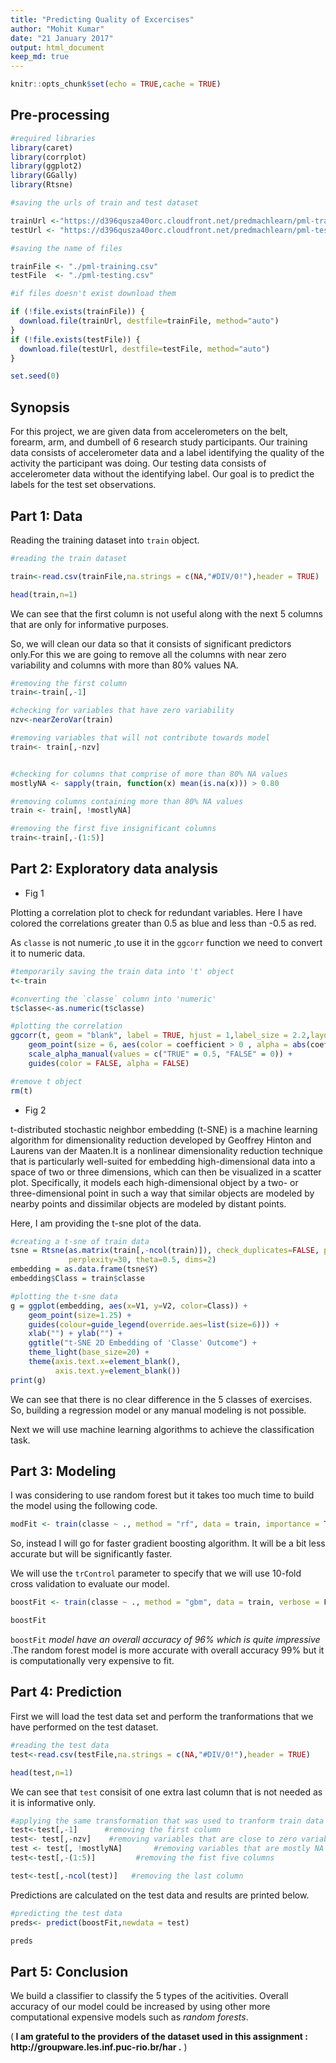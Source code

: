 ---
title: "Predicting Quality of Excercises"
author: "Mohit Kumar"
date: "21 January 2017"
output: html_document
keep_md: true
---

```{r setup, include=FALSE}
knitr::opts_chunk$set(echo = TRUE,cache = TRUE)
```



## Pre-processing 


```{r message=FALSE,warning=FALSE}
#required libraries
library(caret)
library(corrplot)
library(ggplot2)
library(GGally)
library(Rtsne)

```

```{r}
#saving the urls of train and test dataset

trainUrl <-"https://d396qusza40orc.cloudfront.net/predmachlearn/pml-training.csv"
testUrl <- "https://d396qusza40orc.cloudfront.net/predmachlearn/pml-testing.csv"

#saving the name of files

trainFile <- "./pml-training.csv"
testFile  <- "./pml-testing.csv"

#if files doesn't exist download them

if (!file.exists(trainFile)) {
  download.file(trainUrl, destfile=trainFile, method="auto")
}
if (!file.exists(testFile)) {
  download.file(testUrl, destfile=testFile, method="auto")
}

set.seed(0)

```



## Synopsis

For this project, we are given data from accelerometers on the belt, forearm, arm, and dumbell of 6 research study participants. Our training data consists of accelerometer data and a label identifying the quality of the activity the participant was doing. Our testing data consists of accelerometer data without the identifying label. Our goal is to predict the labels for the test set observations.





## Part 1: Data


Reading the training dataset into `train` object.

```{r}
#reading the train dataset

train<-read.csv(trainFile,na.strings = c(NA,"#DIV/0!"),header = TRUE)

head(train,n=1)
```

We can see that the first column is not useful along with the next 5 columns that are only for informative purposes.

So, we will clean our data so that it consists of significant predictors only.For this we are going to remove all the columns with near zero variability and columns with more than 80% values NA.


```{r}
#removing the first column
train<-train[,-1]

#checking for variables that have zero variability
nzv<-nearZeroVar(train)

#removing variables that will not contribute towards model
train<- train[,-nzv]


#checking for columns that comprise of more than 80% NA values
mostlyNA <- sapply(train, function(x) mean(is.na(x))) > 0.80

#removing columns containing more than 80% NA values
train <- train[, !mostlyNA]

#removing the first five insignificant columns
train<-train[,-(1:5)]

```


## Part 2: Exploratory data analysis

* Fig 1

Plotting a correlation plot to check for redundant variables.
Here I have colored the correlations greater than 0.5 as blue and less than -0.5 as red.

As `classe` is not numeric ,to use it in the `ggcorr` function we need to convert it to numeric data. 

```{r fig.height=9,fig.width=9}
#temporarily saving the train data into 't' object
t<-train

#converting the `classe` column into 'numeric'  
t$classe<-as.numeric(t$classe)

#plotting the correlation
ggcorr(t, geom = "blank", label = TRUE, hjust = 1,label_size = 2.2,layout.exp = 5,size=2.7,label_round = 1,label_color = "black") +
    geom_point(size = 6, aes(color = coefficient > 0 , alpha = abs(coefficient) > 0.5)) +
    scale_alpha_manual(values = c("TRUE" = 0.5, "FALSE" = 0)) +
    guides(color = FALSE, alpha = FALSE)

#remove t object
rm(t)

```

* Fig 2


t-distributed stochastic neighbor embedding (t-SNE) is a machine learning algorithm for dimensionality reduction developed by Geoffrey Hinton and Laurens van der Maaten.It is a nonlinear dimensionality reduction technique that is particularly well-suited for embedding high-dimensional data into a space of two or three dimensions, which can then be visualized in a scatter plot. Specifically, it models each high-dimensional object by a two- or three-dimensional point in such a way that similar objects are modeled by nearby points and dissimilar objects are modeled by distant points.

Here, I am providing the t-sne plot of the data.


```{r}

#creating a t-sne of train data
tsne = Rtsne(as.matrix(train[,-ncol(train)]), check_duplicates=FALSE, pca=TRUE, 
             perplexity=30, theta=0.5, dims=2)
embedding = as.data.frame(tsne$Y)
embedding$Class = train$classe

#plotting the t-sne data
g = ggplot(embedding, aes(x=V1, y=V2, color=Class)) +
    geom_point(size=1.25) +
    guides(colour=guide_legend(override.aes=list(size=6))) +
    xlab("") + ylab("") +
    ggtitle("t-SNE 2D Embedding of 'Classe' Outcome") +
    theme_light(base_size=20) +
    theme(axis.text.x=element_blank(),
          axis.text.y=element_blank())
print(g)

```


We can see that there is no clear difference in the 5 classes of exercises. So, building a regression model or any manual modeling is not possible. 

Next we will use machine learning algorithms to achieve the classification task.


## Part 3: Modeling

I was considering to use random forest but it takes too much time to build the model using the following code. 
```{r eval=FALSE }


modFit <- train(classe ~ ., method = "rf", data = train, importance = T, trControl = trainControl(method = "cv", number = 10))

```


So, instead I will go for faster gradient boosting algorithm. It will be a bit less accurate but will be significantly faster.

We will use the `trControl` parameter to specify that we will use 10-fold cross validation to evaluate our model.

```{r message=FALSE}
boostFit <- train(classe ~ ., method = "gbm", data = train, verbose = F, trControl = trainControl(method = "cv", number = 10))

boostFit

```


 `boostFit` <i>model have an overall accuracy of 96% which is quite impressive</i> .The random forest model is more accurate with overall accuracy 99% but it is computationally very expensive to fit.




## Part 4: Prediction

First we will load the test data set and perform the tranformations that we have performed on the test dataset.

```{r}
#reading the test data
test<-read.csv(testFile,na.strings = c(NA,"#DIV/0!"),header = TRUE)

head(test,n=1)

```

We can see that `test` consisit of one extra last column that is not needed as it is informative only.

```{r}
#applying the same transformation that was used to tranform train data
test<-test[,-1]      #removing the first column
test<- test[,-nzv]    #removing variables that are close to zero variability
test <- test[, !mostlyNA]       #removing variables that are mostly NA
test<-test[,-(1:5)]         #removing the fist five columns

test<-test[,-ncol(test)]   #removing the last column

```

Predictions are calculated on the test data and results are printed below.

```{r}
#predicting the test data
preds<- predict(boostFit,newdata = test)

preds

```


## Part 5: Conclusion

We build a classifier to classify the 5 types of the acitivities. Overall accuracy of our model could be increased by using other more computational expensive models such as <i> random forests</i>. 

(<b> I am grateful to the providers of the dataset used in this assignment : http://groupware.les.inf.puc-rio.br/har .</b> )


